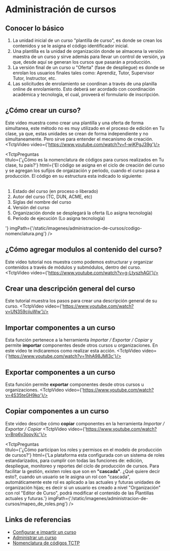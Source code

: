 
# Administración de cursos

## Conocer lo básico
1. La unidad inicial de un curso "plantilla de curso", es donde se crean los contenidos y se le asigna el código identificador inicial.
2. Una plantilla es la unidad de organización donde se almacena la versión maestra de un curso y sirve además para llevar un control de versión, ya que, desde aquí se generan los cursos que pasarán a producción.
3. La versión final de un curso u "Oferta" (fase de despliegue) es donde se enrolan los usuarios finales tales como: Aprendiz, Tutor, Supervisor Tutor, Instructor, etc.
4. Las solicitudes de enrolamiento se coordinan a través de una planilla online de enrolamiento. Esto deberá ser acordado con coordinación académica y tecnología, el cual, proveerá el formulario de inscripción.

## ¿Cómo crear un curso?
Este video muestra como crear una plantilla y una oferta de forma simultanea, este método no es muy utilizado en el proceso de edición en Tu clase, ya que, estas unidades se crean de forma independiente y no simultaneamente.
Pero sirve para entender el mecanismo de creación.
<TctpVideo video={'https://www.youtube.com/watch?v=f-wjKPgJ39g'}/>

<TctpPreguntas    
    titulo={'¿Cómo es la nomenclatura de códigos para cursos realizados en Tu clase, tu país?'}
    html={'El código se asigna en el ciclo de creación del curso y se agregan los sufijos de orgaización y periodo, cuando el curso pasa a producción. El código en su estructura esta indicado lo siguiente:<br/><br/> <ol><li>Estado del curso (en proceso o liberado)</li><li>Autor del curso (TC, DUN, ACME, etc)</li><li>Siglas del nombre del curso</li><li>Versión del curso</li><li>Organización donde se desplegará la oferta (Lo asigna tecnología)</li><li>Periodo de ejecución (Lo asigna tecnología)</li></ol>'}
    imgPath={'/static/imagenes/administracion-de-cursos/codigo-nomenclatura.png'}
/>

## ¿Cómo agregar modulos al contenido del curso?
Este video tutorial nos muestra como podemos estructurar y organizar contenidos a través de módulos y submódulos, dentro del curso.
<TctpVideo video={'https://www.youtube.com/watch?v=g-LtyszhAGI'}/>


## Crear una descripción general del curso
Este tutorial muestra los pasos para crear una descripción general de su curso.
<TctpVideo video={'https://www.youtube.com/watch?v=UN359cjiuWw'}/>

## Importar componentes a un curso 
Esta función pertenece a la herramienta <i>Importar / Exportar / Copiar</i> y permite <b>importar</b> componentes desde otros cursos u organizaciones. En este video te indicaremos como realizar esta acción.
<TctpVideo video={'https://www.youtube.com/watch?v=1hhA98JMI3c'}/>

## Exportar componentes a un curso 
Esta función permite <b>exportar</b> componentes desde otros cursos u organizaciones.
<TctpVideo video={'https://www.youtube.com/watch?v=4S35teGH9ko'}/>

## Copiar componentes a un curso 
Este video describe cómo <b>copiar</b> componentes en la herramienta <i>Importar / Exportar / Copiar</i>
<TctpVideo video={'https://www.youtube.com/watch?v=Brp6v3oovXc'}/>


<TctpPreguntas    
    titulo={'¿Cómo participan los roles y permisos en el modelo de producción de cursos?'}
    html={'La plataforma esta configurada con un sistema de roles estandarizados, para cumplir con todas las funciones de: edición, despliegue, monitoreo y reportes del ciclo de producción de cursos. Para facilitar la gestión, existen roles que son en <b>"cascada"</b>. ¿Qué quiere decir esto?, cuando un usuario se le asigna un rol con "cascada", automáticamente este rol es aplicado a las actuales y futuras unidades de organización hijas; es decir si un usuario es creado a nivel "Organización" con rol "Editor de Curso", podrá modificar el contenido de las Plantillas actuales y futuras.'}
    imgPath={'/static/imagenes/administracion-de-cursos/mapeo_de_roles.png'}
/>


## Links de referencias

* <a href="https://documentation.brightspace.com/es-mx/le/-/instructor/course_planning_intro_1.htm?tocpath=Instructors%7CSet%20up%20and%20deliver%20a%20course%7CSet%20up%20a%20course%7C_____0" target="_blank">Configurar e impartir un curso</a>
* <a href="https://documentation.brightspace.com/es-mx/le/-/instructor/administering_courses_intro_1.htm?tocpath=Instructores%7CConfigurar%20e%20impartir%20un%20curso%7CAdministrar%20un%20curso%7C_____0" target="_blank">Administrar un curso</a>
* <a href="/static/doc/nomenclatura-de-codigos-TCTP-presentacion-standard.pdf" target="_blank">Nomenclatura de códigos TCTP</a>






